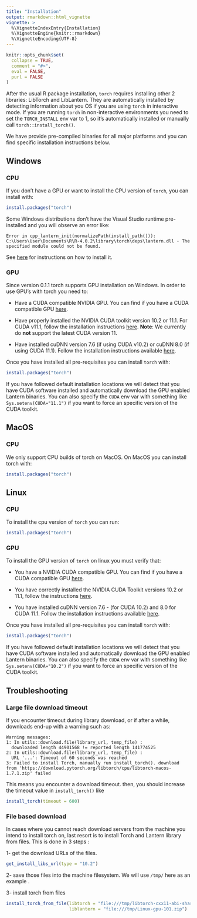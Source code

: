 ```yaml
---
title: "Installation"
output: rmarkdown::html_vignette
vignette: >
  %\VignetteIndexEntry{Installation}
  %\VignetteEngine{knitr::rmarkdown}
  %\VignetteEncoding{UTF-8}
---
```


```r
knitr::opts_chunk$set(
  collapse = TRUE,
  comment = "#>",
  eval = FALSE,
  purl = FALSE
)
```

After the usual R package installation, `torch` requires installing other 2 libraries: LibTorch and LibLantern. They are automatically installed by detecting information about you OS if you are using `torch` in interactive mode. If you are running `torch` in non-interactive environments you need to set the `TORCH_INSTALL` env var to 1, so it's automatically installed or manually call `torch::install_torch()`.

We have provide pre-compiled binaries for all major platforms and you can find specific installation instructions below.

## Windows

### CPU

If you don't have a GPU or want to install the CPU version of `torch`, you can install with:

```r
install.packages("torch")
```

Some Windows distributions don't have the Visual Studio runtime pre-installed and you will observe an error like:

    Error in cpp_lantern_init(normalizePath(install_path())): C:\Users\User\Documents\R\R-4.0.2\library\torch\deps\lantern.dll - The specified module could not be found.

See [here](https://github.com/mlverse/torch/issues/246#issuecomment-695097121) for instructions on how to install it.

### GPU

Since version 0.1.1 torch supports GPU installation on Windows. In order to use GPU's with torch you need to:

-   Have a CUDA compatible NVIDIA GPU. You can find if you have a CUDA compatible GPU [here](https://developer.nvidia.com/cuda-gpus#compute).

-   Have properly installed the NVIDIA CUDA toolkit version 10.2 or 11.1. For CUDA v11.1, follow the installation instructions [here](https://docs.nvidia.com/cuda/archive/11.1.1/index.html). **Note**: We currently do **not** support the latest CUDA version 11.

-   Have installed cuDNN version 7.6 (if using CUDA v10.2) or cuDNN 8.0 (if using CUDA 11.1). 
Follow the installation instructions available [here](https://docs.nvidia.com/deeplearning/cudnn/archives/cudnn-805/install-guide/index.html).

Once you have installed all pre-requisites you can install `torch` with:

```r
install.packages("torch")
```

If you have followed default installation locations we will detect that you have CUDA software installed and automatically download the GPU enabled Lantern binaries. You can also specify the `CUDA` env var with something like `Sys.setenv(CUDA="11.1")` if you want to force an specific version of the CUDA toolkit.

## MacOS

### CPU

We only support CPU builds of torch on MacOS. On MacOS you can install torch with:

```r
install.packages("torch")
```

## Linux

### CPU

To install the cpu version of `torch` you can run:

```r
install.packages("torch")
```

### GPU

To install the GPU version of `torch` on linux you must verify that:

-   You have a NVIDIA CUDA compatible GPU. You can find if you have a CUDA compatible GPU [here](https://developer.nvidia.com/cuda-gpus#compute).

-   You have correctly installed the NVIDIA CUDA Toolkit versions 10.2 or 11.1, follow the instructions [here](https://docs.nvidia.com/cuda/archive/11.1.1/index.html).

-   You have installed cuDNN version 7.6 - (for CUDA 10.2) and 8.0 for CUDA 11.1. Follow the installation instructions available [here](https://docs.nvidia.com/deeplearning/cudnn/archives/cudnn-805/install-guide/index.html). 

Once you have installed all pre-requisites you can install `torch` with:

```r
install.packages("torch")
```

If you have followed default installation locations we will detect that you have CUDA software installed and automatically download the GPU enabled Lantern binaries. You can also specify the `CUDA` env var with something like `Sys.setenv(CUDA="10.2")` if you want to force an specific version of the CUDA toolkit.

## Troubleshooting

### Large file download timeout

If you encounter timeout during library download, or if after a while, downloads end-up with a warning such as:
```
Warning messages:
1: In utils::download.file(library_url, temp_file) :
  downloaded length 44901568 != reported length 141774525
2: In utils::download.file(library_url, temp_file) :
  URL '...': Timeout of 60 seconds was reached
3: Failed to install Torch, manually run install_torch(). download from 'https://download.pytorch.org/libtorch/cpu/libtorch-macos-1.7.1.zip' failed
```
This means you encounter a download timeout. 
then, you should increase the timeout value in `install_torch()` like 
```r
install_torch(timeout = 600)
```

### File based download

In cases where you cannot reach download servers from the machine you intend to install torch on,  last resort is to install Torch and Lantern library from files. This is done in 3 steps : 

1- get the download URLs of the files.

```r
get_install_libs_url(type = "10.2")
```

2- save those files into the machine filesystem. We will use `/tmp/` here as an example .

3- install torch from files

```r
install_torch_from_file(libtorch = "file:///tmp/libtorch-cxx11-abi-shared-with-deps-1.7.1%2Bcu101.zip",
                        liblantern = "file:///tmp/Linux-gpu-101.zip")
```

